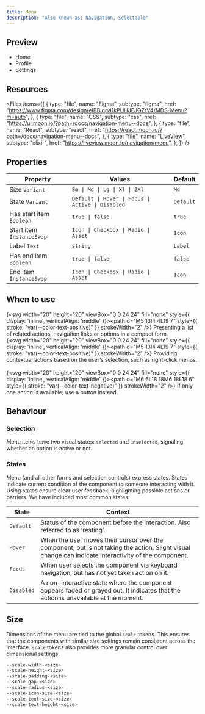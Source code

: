 ```yaml
---
title: Menu
description: "Also known as: Navigation, Selectable"
---
```


## Preview

<div className="w-full bg-primary h-[320px] flex items-center justify-center border border-primary gap-4 not-prose">    
    <ul className="moon-menu w-[320px]">
      <li className="moon-menu-item"><Icon name="home" />Home</li>
      <li className="moon-menu-item"><Icon name="user" />Profile</li>
      <li className="moon-menu-item"><Icon name="settings" />Settings</li>
    </ul>
</div>

## Resources

<Files
  items={[
    {
      type: "file",
      name: "Figma",
      subtype: "figma",
      href: "https://www.figma.com/design/eIBBIqrvI1kPUHJEJGZrV4/MDS-Menu?m=auto",
    },
    {
      type: "file",
      name: "CSS",
      subtype: "css",
      href: "https://ui.moon.io/?path=/docs/navigation-menu--docs",
    },
    {
      type: "file",
      name: "React",
      subtype: "react",
      href: "https://react.moon.io/?path=/docs/navigation-menu--docs",
    },
    {
      type: "file",
      name: "LiveView",
      subtype: "elixir",
      href: "https://liveview.moon.io/navigation/menu",
    },
  ]}
/>

## Properties

| **Property**              | **Values**                                        | **Default** |
| ------------------------- | ------------------------------------------------- | ----------- |
| Size `Variant`            | `Sm \| Md \| Lg \| Xl \| 2Xl`                     | `Md`        |
| State `Variant`           | `Default \| Hover \| Focus \| Active \| Disabled` | `Default`   |
| Has start item `Boolean`  | `true \| false`                                   | `true`      |
| Start item `InstanceSwap` | `Icon \| Checkbox \| Radio \| Asset`              | `Icon`      |
| Label `Text`              | `string`                                          | `Label`     |
| Has end item `Boolean`    | `true \| false`                                   | `false`     |
| End item `InstanceSwap`   | `Icon \| Checkbox \| Radio \| Asset`              | `Icon`      |

## When to use

{<svg width="20" height="20" viewBox="0 0 24 24" fill="none" style={{ display: 'inline', verticalAlign: 'middle' }}><path d="M5 13l4 4L19 7" style={{ stroke: "var(--color-text-positive)" }} strokeWidth="2" /></svg>} Presenting a list of related actions, navigation links or options in a compact form. <br/>
{<svg width="20" height="20" viewBox="0 0 24 24" fill="none" style={{ display: 'inline', verticalAlign: 'middle' }}><path d="M5 13l4 4L19 7" style={{ stroke: "var(--color-text-positive)" }} strokeWidth="2" /></svg>} Providing contextual actions based on the user’s selection, such as right-click menus. <br/><br/>
{<svg width="20" height="20" viewBox="0 0 24 24" fill="none" style={{ display: 'inline', verticalAlign: 'middle' }}><path d="M6 6L18 18M6 18L18 6" style={{ stroke: "var(--color-text-negative)" }} strokeWidth="2" /></svg>} If only one action is available, use a button instead. <br/>

## Behaviour

### Selection

Menu items have two visual states: `selected` and `unselected`, signaling whether an option is active or not.

### States

Menu (and all other forms and selection controls) express states. States indicate current condition of the component to someone interacting with it.
Using states ensure clear user feedback, highlighting possible actions or barriers. We have included most common states:

| **State**  | **Context**                                                                                                                                          |
| ---------- | ---------------------------------------------------------------------------------------------------------------------------------------------------- |
| `Default`  | Status of the component before the interaction. Also referred to as ‘resting’.                                                                       |
| `Hover`    | When the user moves their cursor over the component, but is not taking the action. Slight visual change can indicate interactivity of the component. |
| `Focus`    | When user selects the component via keyboard navigation, but has not yet taken action on it.                                                         |
| `Disabled` | A non-interactive state where the component appears faded or grayed out. It indicates that the action is unavailable at the moment.                  |

## Size

Dimensions of the menu are tied to the global `scale` tokens. This ensures that the components with similar size settings remain consistent across the interface. `scale` tokens also provides more granular control over dimensional settings.

```css:scale.css showLineNumbers
--scale-width-<size>
--scale-height-<size>
--scale-padding-<size>
--scale-gap-<size>
--scale-radius-<size>
--scale-icon-size-<size>
--scale-text-size-<size>
--scale-text-height-<size>
```
